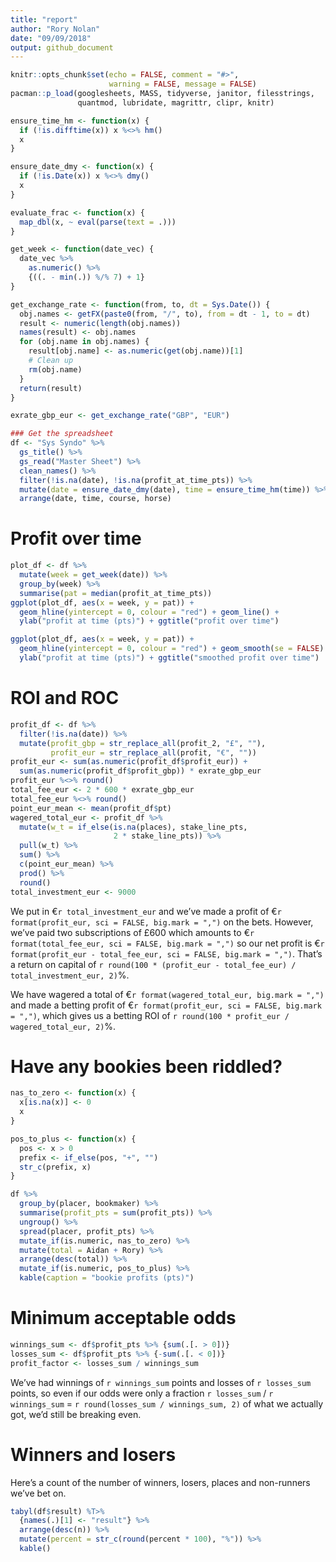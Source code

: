 ```yaml
---
title: "report"
author: "Rory Nolan"
date: "09/09/2018"
output: github_document
---
```


```r
knitr::opts_chunk$set(echo = FALSE, comment = "#>", 
                      warning = FALSE, message = FALSE)
pacman::p_load(googlesheets, MASS, tidyverse, janitor, filesstrings,
               quantmod, lubridate, magrittr, clipr, knitr)

ensure_time_hm <- function(x) {
  if (!is.difftime(x)) x %<>% hm()
  x
}

ensure_date_dmy <- function(x) {
  if (!is.Date(x)) x %<>% dmy()
  x
}

evaluate_frac <- function(x) {
  map_dbl(x, ~ eval(parse(text = .)))
}

get_week <- function(date_vec) {
  date_vec %>% 
    as.numeric() %>% 
    {((. - min(.)) %/% 7) + 1}
}

get_exchange_rate <- function(from, to, dt = Sys.Date()) {
  obj.names <- getFX(paste0(from, "/", to), from = dt - 1, to = dt)
  result <- numeric(length(obj.names))
  names(result) <- obj.names
  for (obj.name in obj.names) {
    result[obj.name] <- as.numeric(get(obj.name))[1]
    # Clean up    
    rm(obj.name)
  }
  return(result)
}

exrate_gbp_eur <- get_exchange_rate("GBP", "EUR")

### Get the spreadsheet
df <- "Sys Syndo" %>%
  gs_title() %>%
  gs_read("Master Sheet") %>%
  clean_names() %>% 
  filter(!is.na(date), !is.na(profit_at_time_pts)) %>% 
  mutate(date = ensure_date_dmy(date), time = ensure_time_hm(time)) %>% 
  arrange(date, time, course, horse)
```

# Profit over time

```r
plot_df <- df %>% 
  mutate(week = get_week(date)) %>% 
  group_by(week) %>% 
  summarise(pat = median(profit_at_time_pts)) 
ggplot(plot_df, aes(x = week, y = pat)) + 
  geom_hline(yintercept = 0, colour = "red") + geom_line() + 
  ylab("profit at time (pts)") + ggtitle("profit over time")
```

```r
ggplot(plot_df, aes(x = week, y = pat)) + 
  geom_hline(yintercept = 0, colour = "red") + geom_smooth(se = FALSE) + 
  ylab("profit at time (pts)") + ggtitle("smoothed profit over time")
```


# ROI and ROC

```r
profit_df <- df %>% 
  filter(!is.na(date)) %>% 
  mutate(profit_gbp = str_replace_all(profit_2, "£", ""), 
         profit_eur = str_replace_all(profit, "€", ""))
profit_eur <- sum(as.numeric(profit_df$profit_eur)) + 
  sum(as.numeric(profit_df$profit_gbp)) * exrate_gbp_eur
profit_eur %<>% round()
total_fee_eur <- 2 * 600 * exrate_gbp_eur
total_fee_eur %<>% round()
point_eur_mean <- mean(profit_df$pt)
wagered_total_eur <- profit_df %>% 
  mutate(w_t = if_else(is.na(places), stake_line_pts,
                       2 * stake_line_pts)) %>% 
  pull(w_t) %>% 
  sum() %>% 
  c(point_eur_mean) %>% 
  prod() %>% 
  round()
total_investment_eur <- 9000
```

We put in €`r total_investment_eur` and we've made a profit of €`r format(profit_eur, sci = FALSE, big.mark = ",")` on the bets. However, we've paid two subscriptions of £600 which amounts to €`r format(total_fee_eur, sci = FALSE, big.mark = ",")` so our net profit is €`r format(profit_eur - total_fee_eur, sci = FALSE, big.mark = ",")`. That's a return on capital of `r round(100 * (profit_eur - total_fee_eur) / total_investment_eur, 2)`%.

We have wagered a total of €`r format(wagered_total_eur, big.mark = ",")` and made a betting profit of €`r format(profit_eur, sci = FALSE, big.mark = ",")`, which gives us a betting ROI of `r round(100 * profit_eur / wagered_total_eur, 2)`%.


# Have any bookies been riddled?

```r
nas_to_zero <- function(x) {
  x[is.na(x)] <- 0
  x
}

pos_to_plus <- function(x) {
  pos <- x > 0
  prefix <- if_else(pos, "+", "")
  str_c(prefix, x)
}

df %>% 
  group_by(placer, bookmaker) %>% 
  summarise(profit_pts = sum(profit_pts)) %>% 
  ungroup() %>% 
  spread(placer, profit_pts) %>%
  mutate_if(is.numeric, nas_to_zero) %>%
  mutate(total = Aidan + Rory) %>% 
  arrange(desc(total)) %>% 
  mutate_if(is.numeric, pos_to_plus) %>% 
  kable(caption = "bookie profits (pts)")
```


# Minimum acceptable odds

```r
winnings_sum <- df$profit_pts %>% {sum(.[. > 0])}
losses_sum <- df$profit_pts %>% {-sum(.[. < 0])}
profit_factor <- losses_sum / winnings_sum
```

We've had winnings of `r winnings_sum` points and losses of `r losses_sum` points, so even if our odds were only a fraction `r losses_sum` / `r winnings_sum` = `r round(losses_sum / winnings_sum, 2)` of what we actually got, we'd still be breaking even.


# Winners and losers

Here's a count of the number of winners, losers, places and non-runners we've bet on.

```r
tabyl(df$result) %T>% 
  {names(.)[1] <- "result"} %>% 
  arrange(desc(n)) %>% 
  mutate(percent = str_c(round(percent * 100), "%")) %>% 
  kable()
```


